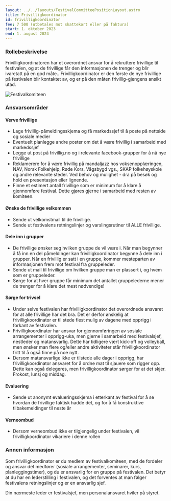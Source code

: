 ```yaml
---
layout: ../../layouts/FestivalCommitteePositionLayout.astro
title: Frivilligkoordinator
id: frivilligkoordinator
fee: 7 500 (utbetales mot skattekort eller på faktura)
start: 1. oktober 2023
end: 1. august 2024
---
```


### Rollebeskrivelse

Frivilligkoordinatoren har et overordnet ansvar for å rekruttere frivillige til festivalen, og at de frivillige får den informasjonen de trenger og blir ivaretatt på en god måte..
Frivilligkoordinator er den første de nye frivillige på festivalen blir kontaktet av, og er på den måten frivillig-gjengens ansikt utad.

<img
  src="/festivalkomite/frivilligkoordinator.jpg"
  alt="Festivalkomiteen"
  class="rounded-lg shadow-lg md:max-w-md"
/>

### Ansvarsområder

#### Verve frivillige

- Lage frivillig-påmeldingsskjema og få markedssjef til å poste på nettside og sosiale medier
- Eventuelt planlegge andre poster om det å være frivillig i samarbeid med markedssjef
- Legge ut post på frivillig.no og i relevante facebook-grupper for å nå nye frivillige
- Reklamerere for å være frivillig på mandaljazz hos voksenopplæringen, NAV, Norsk Folkehjelp, Røde Kors, Vågsbygd vgs., SKAP folkehøyskole og andre relevante steder. Ved behov og mulighet - dra på besøk og hold en presentasjon eller lignende.
- Finne et estimert antall frivillige som er minimum for å klare å gjennomføre festival. Dette gjøres gjerne i samarbeid med resten av komiteen.

#### Ønske de frivillige velkommen

- Sende ut velkomstmail til de frivillige.
- Sende ut festivalens retningslinjer og varslingsrutiner til ALLE frivillige.

#### Dele inn i grupper

- De frivillige ønsker seg hvilken gruppe de vil være i. Når man begynner å få inn en del påmeldinger kan frivilligkoordinator begynne å dele inn i grupper. Når en frivillig er satt i en gruppe, kommer mesteparten av informasjonen frem mot festival fra gruppeleder.
- Sende ut mail til frivillige om hvilken gruppe man er plassert i, og hvem som er gruppeleder.
- Sørge for at hver gruppe får minimum det antallet gruppelederne mener de trenger for å klare det mest nødvendige!

#### Sørge for trivsel

- Under selve festivalen har frivilligkoordinator det overordnede ansvaret for at alle frivillige har det bra. Det er derfor ønskelig at frivilligkoordinator er til stede flest mulig av dagene med opprigg i forkant av festivalen.
- Frivilligkoordinator har ansvar for gjennomføringen av sosiale arrangementer i opprigg-uka, men gjerne i samarbeid med festivalsjef, nestleder og matansvarlig. Dette har tidligere vært kick-off og volleyball, men ønsker man flere og/eller andre aktiviteter står frivilligkoordinator fritt til å også finne på noe nytt.
- Dersom matansvarlige ikke er tilstede alle dager i opprigg, har frivilligkoordinator ansvaret for å ordne mat til sjauere som rigger opp. Dette kan også delegeres, men frivilligkoordinator sørger for at det skjer. Frokost, lunsj og middag.

#### Evaluering

- Sende ut anonymt evalueringsskjema i etterkant av festival for å se hvordan de frivillige faktisk hadde det, og for å få konstruktive tilbakemeldinger til neste år

#### Verneombud

- Dersom verneombud ikke er tilgjengelig under festivalen, vil frivilligkoordinator vikariere i denne rollen

### Annen informasjon

Som frivilligkoordinator er du medlem av festivalkomiteen, med de fordeler og ansvar det medfører (sosiale arrangementer, seminarer, kurs, planleggingstimer), og du er ansvarlig for en gruppe på festivalen. Det betyr at du har en lederstilling i festivalen, og det forventes at man følger festivalens retningslinjer og er en ansvarlig sjef.

Din nærmeste leder er festivalsjef, men personalansvaret hviler på styret.
